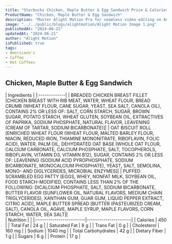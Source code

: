 ```yaml
---
title: "Starbucks Chicken, Maple Butter & Egg Sandwich Price & Calories"
ProductName: "Chicken, Maple Butter & Egg Sandwich" 
description: "Master Alight Motion Pro for seamless video editing on Android, iOS, and Tablets with our ultimate guide, unlocking advanced features and elevating your skills in 2024!"
image: "../../public/blogs/alightmotion/Alight Motion Image 1.png"
publishedAt: "2024-06-21"
updatedAt: "2024-06-21"
author: "Alight Motion"
isPublished: true
tags:
- Americano's
- Coffee
- Hot Coffees   
---
```


 
## Chicken, Maple Butter & Egg Sandwich 
 
<div className="tables-container">
  <div className="table-wrapper">
    | Ingredients  |  
    |:-------------|
    | BREADED CHICKEN BREAST FILLET [CHICKEN BREAST WITH RIB MEAT, WATER, WHEAT FLOUR, BREAD CRUMB (WHEAT FLOUR, CANE SUGAR, YEAST, SEA SALT, CANOLA OIL), CONTAINS 2% OR LESS OF: SALT, CORN STARCH, SUGAR, BROWN SUGAR, POTATO STARCH, WHEAT GLUTEN, SOYBEAN OIL, EXTRACTIVES OF PAPRIKA, SODIUM PHOSPHATE, NATURAL FLAVOR, LEAVENING (CREAM OF TARTAR, SODIUM BICARBONATE)]|
    | OAT BISCUIT ROLL [ENRICHED WHEAT FLOUR (WHEAT FLOUR, MALTED BARLEY FLOUR, NIACIN, REDUCED IRON, THIAMINE MONONITRATE, RIBOFLAVIN, FOLIC ACID), WATER, PALM OIL, DEHYDRATED OAT BASE (WHOLE OAT FLOUR, CALCIUM CARBONATE, CALCIUM PHOSPHATE, SALT, TOCOPHEROLS, RIBOFLAVIN, VITAMIN D3, VITAMIN B12), SUGAR, CONTAINS 2% OR LESS OF: LEAVENING (SODIUM ACID PYROPHOSPHATE, SODIUM BICARBONATE, MONOCALCIUM PHOSPHATE), YEAST, SALT, SEMOLINA, MONO- AND DIGLYCERIDES, MICROBIAL ENZYMES]|
    | PUFFED SCRAMBLED EGG PATTY [EGGS, WHEY, NONFAT MILK, SOYBEAN OIL, FOOD STARCH-MODIFIED, CONTAINS LESS THAN 2% OF THE FOLLOWING: DICALCIUM PHOSPHATE, SALT, SODIUM BICARBONATE, BUTTER FLAVOR (SUNFLOWER OIL, NATURAL FLAVORS, MEDIUM CHAIN TRIGLYCERIDES), XANTHAN GUM, GUAR GUM, LIQUID PEPPER EXTRACT, CITRIC ACID], MAPLE BUTTER SPREAD [BUTTER (PASTEURIZED CREAM, SALT), CANOLA OIL, AGAVE, MAPLE SYRUP, MAPLE FLAVORS, CORN STARCH, WATER, SEA SALT]|
  </div>
  <div className="table-wrapper">
    | Nutrition               |                      |  
    |:------------------------|---------------------:|
    | Calories                | 450                  |
    | Total Fat               | 24 g                 |
    | Saturated Fat           | 8 g                  |
    | Trans Fat               | 0 g                  |
    | Cholesterol             | 160 mg               |
    | Sodium                  | 1040 mg              |
    | Total Carbohydrates     | 42 g                 |
    | Dietary Fiber           | 1 g                  |
    | Sugars                  | 6 g                  |
    | Protein                 | 17 g                 |
  </div>
</div>
<style jsx>{`
  .tables-container {
    display: flex;
    flex-direction: row;
    gap: 30px;
  }
  .table-wrapper {
    width: 500px; /* Adjust as needed */
  }
  @media (max-width: 768px) {
    .tables-container {
      flex-direction: column;
      gap: 0px; /* Adjust as needed */
    }
    .table-wrapper {
      width: 100%; /* Adjust as needed */
    }
  }
`}</style>